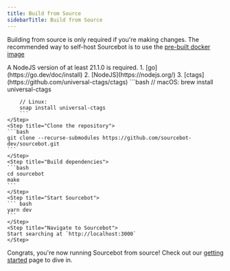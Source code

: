 ```yaml
---
title: Build from Source
sidebarTitle: Build from Source
---
```


<Note>Building from source is only required if you're making changes. The recommended way to self-host Sourcebot is to use the [pre-built docker image](/self-hosting/deployment/docker)</Note>

<Steps>
    <Step title="Install build requirements">
        <Note>A NodeJS version of at least 21.1.0 is required.</Note>
        1. [go](https://go.dev/doc/install)
        2. [NodeJS](https://nodejs.org/)
        3. [ctags](https://github.com/universal-ctags/ctags)
        ```bash
        // macOS:
        brew install universal-ctags

        // Linux:
        snap install universal-ctags
        ```
    </Step>
    <Step title="Clone the repository">
    ```bash
    git clone --recurse-submodules https://github.com/sourcebot-dev/sourcebot.git
    ```
    </Step>
    <Step title="Build dependencies">
    ```bash
    cd sourcebot
    make
    ```
    </Step>
    <Step title="Start Sourcebot">
    ``` bash
    yarn dev
    ```
    </Step>
    <Step title="Navigate to Sourcebot">
    Start searching at `http://localhost:3000`
    </Step>
</Steps>

Congrats, you're now running Sourcebot from source! Check out our [getting started](/docs/getting-started) page to dive in.